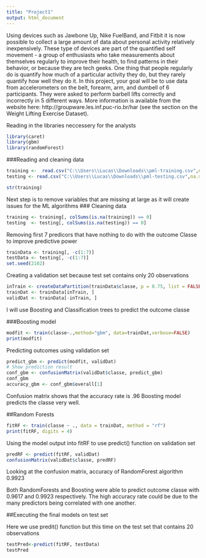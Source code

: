 ```yaml
---
title: "Project1"
output: html_document
---
```

Using devices such as Jawbone Up, Nike FuelBand, and Fitbit it is now possible to collect a large amount of data about personal activity relatively inexpensively. These type of devices are part of the quantified self movement - a group of enthusiasts who take measurements about themselves regularly to improve their health, to find patterns in their behavior, or because they are tech geeks. One thing that people regularly do is quantify how much of a particular activity they do, but they rarely quantify how well they do it. In this project, your goal will be to use data from accelerometers on the belt, forearm, arm, and dumbell of 6 participants. They were asked to perform barbell lifts correctly and incorrectly in 5 different ways. More information is available from the website here: http://groupware.les.inf.puc-rio.br/har (see the section on the Weight Lifting Exercise Dataset).


Reading in the libraries neccessery for the analysts
```r
library(caret)
library(gbm)
library(randomForest)
```
###Reading and cleaning data
```r

training <-  read.csv("C:\\Users\\Lucas\\Downloads\\pml-training.csv",na.strings = c("NA","NaN","","#DIV/0!"))
testing <- read.csv("C:\\Users\\Lucas\\Downloads\\pml-testing.csv",na.strings = c("NA","NaN","","#DIV/0!"))

str(training)
```

Next step is to remove variables that are missing at large as it will create issues for the ML algorithms
### Cleaning data
```r

training <- training[, colSums(is.na(training)) == 0]
testing  <- testing[, colSums(is.na(testing)) == 0]

```

Removing first 7 predicors that have nothing to do with the outcome Classe to improve predictive power


```r
trainData <- training[, -c(1:7)]
testData <- testing[, -c(1:7)]
set.seed(2102) 
```


Creating a validation set because test set contains only 20 observations
```r


inTrain <- createDataPartition(trainData$classe, p = 0.75, list = FALSE)
trainDat <- trainData[inTrain, ]
validDat <- trainData[-inTrain, ]
```

I will use Boosting and Classification trees to predict the outcome classe

###Boosting model
```r
modfit <- train(classe~.,method="gbm", data=trainDat,verbose=FALSE)
print(modfit)
```

Predicting outcomes using validation set
```r

predict_gbm <- predict(modfit, validDat)
# Show prediction result
conf_gbm <- confusionMatrix(validDat$classe, predict_gbm)
conf_gbm
accuracy_gbm <- conf_gbm$overall[1]
```
Confusion matrix shows that the accuracy rate is .96 Boosting model predicts the classe very well. 


##Random Forests

```r
fitRF <- train(classe ~ ., data = trainDat, method = "rf")
print(fitRF, digits = 4)
```

Using the model output into fitRF to use predict() function on validation set

```r
predRF <- predict(fitRF, validDat)
confusionMatrix(validDat$classe, predRF)
```

Looking at the confusion matrix, accuracy of RandomForest algorithm 0.9923

Both RandomForests and Boosting were able to predict outcome classe with 0.9617 and 0.9923 respectively. The high accuracy rate could be due to the many predictors being correlated with one another.

##Executing the final models on test set

Here we use predit() function but this time on the test set that contains 20 observations
```r
testPred<-predict(fitRF, testData)
testPred


```
